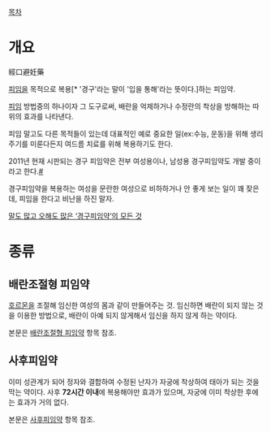 [[목차]]
= 개요 =
經口避妊藥

[[피임]]을 목적으로 복용[* '경구'라는 말이 '입을 통해'라는 뜻이다.]하는 피임약.

[[피임]] 방법중의 하나이자 그 도구로써, 배란을 억제하거나 수정란의 착상을 방해하는 따위의 효과를 나타낸다.

피임 말고도 다른 목적들이 있는데 대표적인 예로 중요한 일(ex:수능, 운동)을 위해 생리주기를 미룬다든지 여드름 치료를 위해 복용하기도 한다.

2011년 현재 시판되는 경구 피임약은 전부 여성용이나, 남성용 경구피임약도 개발 중이라고 한다.[http://news.khan.co.kr/kh_news/khan_art_view.html?artid=201106071127431&code=970205 #]

경구피임약을 복용하는 여성을 문란한 여성으로 비하하거나 안 좋게 보는 일이 꽤 잦은데, 피임을 한다고 비난을 하진 말자.

[http://news.naver.com/main/read.nhn?mode=LSD&mid=sec&sid1=103&oid=032&aid=0002320843 말도 많고 오해도 많은 ‘경구피임약’의 모든 것]

= 종류 =
== 배란조절형 피임약 ==
[[호르몬]]을 조절해 임신한 여성의 몸과 같이 만들어주는 것. 임신하면 배란이 되지 않는 것을 이용한 방법으로, 배란이 아예 되지 않게해서 임신을 하지 않게 하는 약이다. 

본문은 [[배란조절형 피임약]] 항목 참조.

== 사후피임약 ==
이미 성관계가 되어 정자와 결합하여 수정된 난자가 자궁에 착상하여 태아가 되는 것을 막는 약이다. 사후 '''72시간 이내'''에 복용해야만 효과가 있으며, 자궁에 이미 착상한 후에는 효과가 거의 없다.

본문은 [[사후피임약]] 항목 참조.
